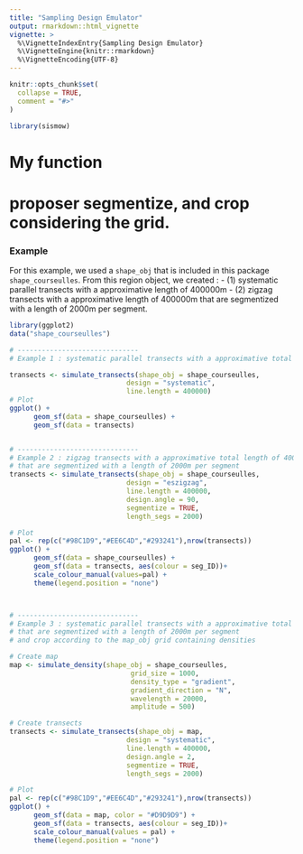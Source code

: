 ```yaml
---
title: "Sampling Design Emulator"
output: rmarkdown::html_vignette
vignette: >
  %\VignetteIndexEntry{Sampling Design Emulator}
  %\VignetteEngine{knitr::rmarkdown}
  %\VignetteEncoding{UTF-8}
---
```


```r
knitr::opts_chunk$set(
  collapse = TRUE,
  comment = "#>"
)
```

```r
library(sismow)
```

<!-- This vignette is generated by fusen: do not edit by hand -->

<!--
 You need to run the 'description' chunk in the '0-dev_history.Rmd' file before continuing your code there.
-->


# My function

# proposer segmentize, and crop considering the grid. 

### Example

For this example, we used a `shape_obj` that is included in this package `shape_courseulles`. From this region object, we created : 
- (1) systematic parallel transects with a approximative length of 400000m
- (2) zigzag transects with a approximative length of 400000m that are segmentized with a length of 2000m per segment. 


```r

library(ggplot2)
data("shape_courseulles")

# ------------------------------
# Example 1 : systematic parallel transects with a approximative total length of 400000m

transects <- simulate_transects(shape_obj = shape_courseulles,
                             design = "systematic",
                             line.length = 400000)
# Plot
ggplot() +
      geom_sf(data = shape_courseulles) +
      geom_sf(data = transects) 


# ------------------------------
# Example 2 : zigzag transects with a approximative total length of 400000m 
# that are segmentized with a length of 2000m per segment
transects <- simulate_transects(shape_obj = shape_courseulles,
                             design = "eszigzag",
                             line.length = 400000,
                             design.angle = 90,
                             segmentize = TRUE,
                             length_segs = 2000)

# Plot
pal <- rep(c("#98C1D9","#EE6C4D","#293241"),nrow(transects)) 
ggplot() +
      geom_sf(data = shape_courseulles) +
      geom_sf(data = transects, aes(colour = seg_ID))+
      scale_colour_manual(values=pal) +
      theme(legend.position = "none")



# ------------------------------
# Example 3 : systematic parallel transects with a approximative total length of 400000m
# that are segmentized with a length of 2000m per segment 
# and crop according to the map_obj grid containing densities

# Create map 
map <- simulate_density(shape_obj = shape_courseulles,
                              grid_size = 1000,
                              density_type = "gradient",
                              gradient_direction = "N",
                              wavelength = 20000,
                              amplitude = 500)

# Create transects
transects <- simulate_transects(shape_obj = map,
                             design = "systematic",
                             line.length = 400000,
                             design.angle = 2,
                             segmentize = TRUE,
                             length_segs = 2000)

# Plot
pal <- rep(c("#98C1D9","#EE6C4D","#293241"),nrow(transects)) 
ggplot() +
      geom_sf(data = map, color = "#D9D9D9") +
      geom_sf(data = transects, aes(colour = seg_ID))+
      scale_colour_manual(values = pal) +
      theme(legend.position = "none")

```

